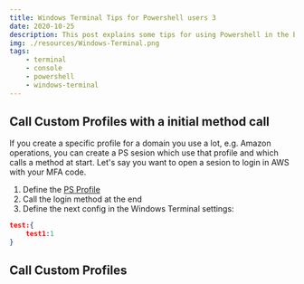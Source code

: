 ```yaml
---
title: Windows Terminal Tips for Powershell users 3
date: 2020-10-25
description: This post explains some tips for using Powershell in the bew Windows Terminal
img: ./resources/Windows-Terminal.png
tags:
    - terminal
    - console
    - powershell
    - windows-terminal
---
```


## Call Custom Profiles with a initial method call

If you create a specific profile for a domain you use a lot, e.g. Amazon operations, you can create a PS sesion which use that profile and which calls a method at start. Let's say you want to open a sesion to login in AWS with your MFA code. 

1. Define the [PS Profile](www.google.es)
2. Call the login method at the end
3. Define the next config in the Windows Terminal settings:

```json
test:{
    test1:1
}
```

## Call Custom Profiles